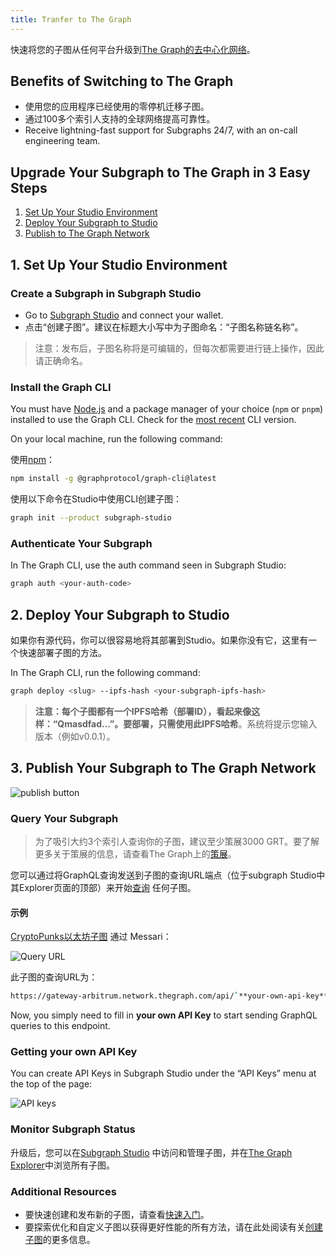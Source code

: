 ```yaml
---
title: Tranfer to The Graph
---
```


快速将您的子图从任何平台升级到[The Graph的去中心化网络](https://thegraph.com/networks/)。

## Benefits of Switching to The Graph

- 使用您的应用程序已经使用的零停机迁移子图。
- 通过100多个索引人支持的全球网络提高可靠性。
- Receive lightning-fast support for Subgraphs 24/7, with an on-call engineering team.

## Upgrade Your Subgraph to The Graph in 3 Easy Steps

1. [Set Up Your Studio Environment](/subgraphs/cookbook/transfer-to-the-graph/#1-set-up-your-studio-environment)
2. [Deploy Your Subgraph to Studio](/subgraphs/cookbook/transfer-to-the-graph/#2-deploy-your-subgraph-to-studio)
3. [Publish to The Graph Network](/subgraphs/cookbook/transfer-to-the-graph/#publish-your-subgraph-to-the-graphs-decentralized-network)

## 1. Set Up Your Studio Environment

### Create a Subgraph in Subgraph Studio

- Go to [Subgraph Studio](https://thegraph.com/studio/) and connect your wallet.
- 点击“创建子图”。建议在标题大小写中为子图命名：“子图名称链名称”。

> 注意：发布后，子图名称将是可编辑的，但每次都需要进行链上操作，因此请正确命名。

### Install the Graph CLI⁠

You must have [Node.js](https://nodejs.org/) and a package manager of your choice (`npm` or `pnpm`) installed to use the Graph CLI. Check for the [most recent](https://github.com/graphprotocol/graph-tooling/releases?q=%40graphprotocol%2Fgraph-cli&expanded=true) CLI version.

On your local machine, run the following command:

使用[npm](https://www.npmjs.com/)：

```sh
npm install -g @graphprotocol/graph-cli@latest
```

使用以下命令在Studio中使用CLI创建子图：

```sh
graph init --product subgraph-studio
```

### Authenticate Your Subgraph

In The Graph CLI, use the auth command seen in Subgraph Studio:

```sh
graph auth <your-auth-code>
```

## 2. Deploy Your Subgraph to Studio

如果你有源代码，你可以很容易地将其部署到Studio。如果你没有它，这里有一个快速部署子图的方法。

In The Graph CLI, run the following command:

```sh
graph deploy <slug> --ipfs-hash <your-subgraph-ipfs-hash>

```

> **注意：**每个子图都有一个IPFS哈希（部署ID），看起来像这样：“Qmasdfad…”。要部署，只需使用此**IPFS哈希**。系统将提示您输入版本（例如v0.0.1）。

## 3. Publish Your Subgraph to The Graph Network

![publish button](/img/publish-sub-transfer.png)

### Query Your Subgraph

> 为了吸引大约3个索引人查询你的子图，建议至少策展3000 GRT。要了解更多关于策展的信息，请查看The Graph上的[策展](/resources/roles/curating/)。

您可以通过将GraphQL查询发送到子图的查询URL端点（位于subgraph Studio中其Explorer页面的顶部）来开始[查询](/subgraphs/querying/introduction/) 任何子图。

#### 示例

[CryptoPunks以太坊子图](https://thegraph.com/explorer/subgraphs/HdVdERFUe8h61vm2fDyycHgxjsde5PbB832NHgJfZNqK) 通过 Messari：

![Query URL](/img/cryptopunks-screenshot-transfer.png)

此子图的查询URL为：

```sh
https://gateway-arbitrum.network.thegraph.com/api/`**your-own-api-key**`/subgraphs/id/HdVdERFUe8h61vm2fDyycgxjsde5PbB832NHgJfZNqK
```

Now, you simply need to fill in **your own API Key** to start sending GraphQL queries to this endpoint.

### Getting your own API Key

You can create API Keys in Subgraph Studio under the “API Keys” menu at the top of the page:

![API keys](/img/Api-keys-screenshot.png)

### Monitor Subgraph Status

升级后，您可以在[Subgraph Studio](https://thegraph.com/studio/) 中访问和管理子图，并在[The Graph Explorer](https://thegraph.com/networks/)中浏览所有子图。

### Additional Resources

- 要快速创建和发布新的子图，请查看[快速入门](/subgraphs/quick-start/)。
- 要探索优化和自定义子图以获得更好性能的所有方法，请在此处阅读有关[创建子图](/developing/creating-a-subgraph/)的更多信息。
